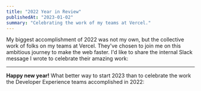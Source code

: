 ```yaml
---
title: "2022 Year in Review"
publishedAt: "2023-01-02"
summary: "Celebrating the work of my teams at Vercel."
---
```


My biggest accomplishment of 2022 was not my own, but the collective work of folks on my teams at Vercel. They've chosen to join me on this ambitious journey to make the web faster. I'd like to share the internal Slack message I wrote to celebrate their amazing work:

---

**Happy new year!** What better way to start 2023 than to celebrate the work the Developer Experience teams accomplished in 2022:
